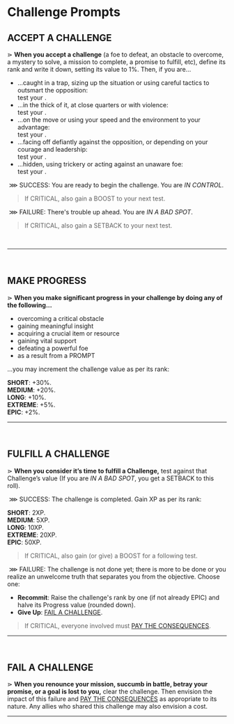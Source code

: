 
# Challenge Prompts

## ACCEPT A CHALLENGE
⋗ **When you accept a challenge** (a foe to defeat, an obstacle to overcome, a mystery to solve, a mission to complete, a promise to fulfill, etc), define its rank and write it down, setting its value to 1%. Then, if you are...
- ...caught in a trap, sizing up the situation or using careful tactics to outsmart the opposition:<br/>
 test your <Stat name="WITS"/>.
- ...in the thick of it, at close quarters or with violence:<br/>
 test your <Stat name="MIGHT"/>.
- ...on the move or using your speed and the environment to your advantage:<br/>
 test your <Stat name="HASTE"/>.
- ...facing off defiantly against the opposition, or depending on your courage and leadership:<br/>
 test your <Stat name="CHARM"/>.
- ...hidden, using trickery or acting against an unaware foe:<br/>
 test your <Stat name="GUILE"/>.

&nbsp;<span class="primary bold">⋙ SUCCESS</span>: You are ready to begin the challenge. You are _IN CONTROL_. 

> If <span class="primary bold">CRITICAL</span>, also gain a <span class="boost">BOOST</span> to your next test.

&nbsp;<span class="secondary bold">⋙ FAILURE</span>: There's trouble up ahead. You are _IN A BAD SPOT_. 

> If <span class="secondary bold">CRITICAL</span>, also gain a <span class="setback" >SETBACK</span> to your next test.
<br/>
<hr/>
<br/>

## MAKE PROGRESS
⋗ **When you make significant progress in your challenge by doing any of the following...**
- overcoming a critical obstacle
- gaining meaningful insight
- acquiring a crucial item or resource
- gaining vital support
- defeating a powerful foe
- as a result from a PROMPT

...you may increment the challenge value as per its rank:

**SHORT**: +30%.<br/>
**MEDIUM**: +20%.<br/>
**LONG**: +10%.<br/>
**EXTREME**: +5%.<br/>
**EPIC**: +2%.<br/>
<hr/>
<br/>

## FULFILL A CHALLENGE
⋗ **When you consider it’s time to fulfill a Challenge,** test against that Challenge’s value (If you are _IN A BAD SPOT_, you get a <span class="setback" >SETBACK</span> to this roll).

&nbsp;<span class="primary bold">⋙ SUCCESS</span>: The challenge is completed. Gain XP as per its rank:

**SHORT**: 2XP.<br/>
**MEDIUM**: 5XP.<br/>
**LONG**: 10XP.<br/>
**EXTREME**: 20XP.<br/>
**EPIC**: 50XP.<br/>

> If <span class="primary bold">CRITICAL</span>, also gain (or give) a <span class="boost">BOOST</span> for a following test.

&nbsp;<span class="secondary bold">⋙ FAILURE</span>: The challenge is not done yet; there is more to be done or you realize an unwelcome truth that separates you from the objective. Choose one: 
- **Recommit**: Raise the challenge's rank by one (if not already EPIC) and halve its Progress value (rounded down).
- **Give Up**: [FAIL A CHALLENGE](/prompts/challenge-prompts#fail-a-challenge).

> If <span class="secondary bold">CRITICAL</span>, everyone involved must [PAY THE CONSEQUENCES](/prompts/fate-prompts#pay-the-consequences).

<hr/>
<br/>

## FAIL A CHALLENGE
⋗ **When you renounce your mission, succumb in battle, betray your promise, or a goal is lost to you,** clear the challenge. Then envision the impact of this failure and [PAY THE CONSEQUENCES](/prompts/fate-prompts#pay-the-consequences) as appropriate to its nature. Any allies who shared this challenge may also envision a cost.
<hr/>
<br/>

<div style="height: 400px;"></div>